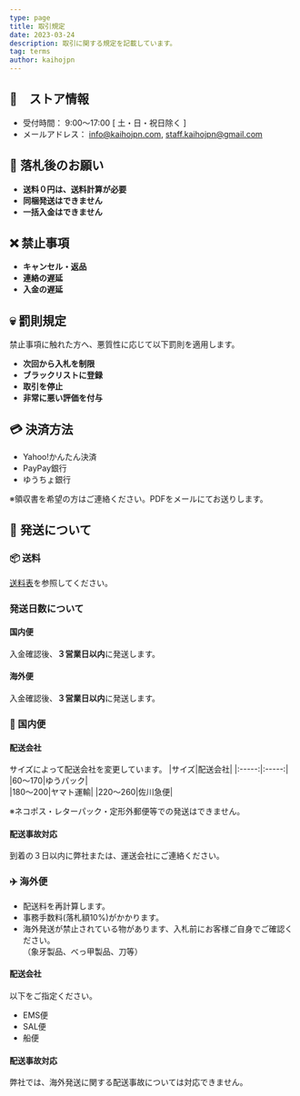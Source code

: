 ---
type: page
title: 取引規定
date: 2023-03-24
description: 取引に関する規定を記載しています。
tag: terms
author: kaihojpn
---

## 🏬　ストア情報
- 受付時間： 9:00～17:00 [ 土・日・祝日除く ]
- メールアドレス： info@kaihojpn.com, staff.kaihojpn@gmail.com

## 🛒 落札後のお願い
- **送料０円は、送料計算が必要**
- **同梱発送はできません**
- **一括入金はできません**

## ❌ 禁止事項
- **キャンセル・返品**
- **連絡の遅延**
- **入金の遅延**

## 💀 罰則規定
禁止事項に触れた方へ、悪質性に応じて以下罰則を適用します。

- **次回から入札を制限**
- **ブラックリストに登録**
- **取引を停止**
- **非常に悪い評価を付与**

## 💳 決済方法
- Yahoo!かんたん決済
- PayPay銀行
- ゆうちょ銀行

※領収書を希望の方はご連絡ください。PDFをメールにてお送りします。


## 🚚 発送について
### 📦 送料
[送料表](/shipping)を参照してください。

### 発送日数について

#### 国内便
入金確認後、**３営業日以内**に発送します。

#### 海外便
入金確認後、**３営業日以内**に発送します。

### 🗾 国内便

#### 配送会社
サイズによって配送会社を変更しています。
|サイズ|配送会社|
|:-----:|:-----:|
|60〜170|ゆうパック|  
|180～200|ヤマト運輸|
|220〜260|佐川急便|

※ネコポス・レターパック・定形外郵便等での発送はできません。

#### 配送事故対応
到着の３日以内に弊社または、運送会社にご連絡ください。

### ✈️ 海外便
- 配送料を再計算します。
- 事務手数料(落札額10%)がかかります。
- 海外発送が禁止されている物があります、入札前にお客様ご自身でご確認ください。<br />（象牙製品、べっ甲製品、刀等）

#### 配送会社
以下をご指定ください。
- EMS便
- SAL便
- 船便

#### 配送事故対応
弊社では、海外発送に関する配送事故については対応できません。
